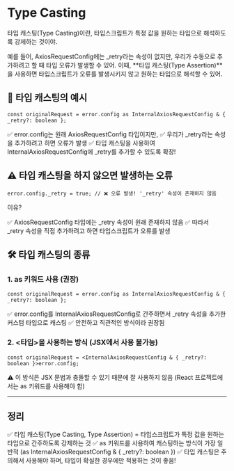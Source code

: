 

# Type Casting

타입 캐스팅(Type Casting)이란, 타입스크립트가 특정 값을 원하는 타입으로 해석하도록 강제하는 것이야.

예를 들어, AxiosRequestConfig에는 _retry라는 속성이 없지만, 우리가 수동으로 추가하려고 할 때 타입 오류가 발생할 수 있어.
이때, **타입 캐스팅(Type Assertion)**을 사용하면 타입스크립트가 오류를 발생시키지 않고 원하는 타입으로 해석할 수 있어.


## 🚀 타입 캐스팅의 예시

```
const originalRequest = error.config as InternalAxiosRequestConfig & { _retry?: boolean };
```

✅ error.config는 원래 AxiosRequestConfig 타입이지만,
✅ 우리가 _retry라는 속성을 추가하려고 하면 오류가 발생
✅ 타입 캐스팅을 사용하여 InternalAxiosRequestConfig에 _retry를 추가할 수 있도록 확장!


## ⚠️ 타입 캐스팅을 하지 않으면 발생하는 오류

```
error.config._retry = true; // ❌ 오류 발생! '_retry' 속성이 존재하지 않음

```

이유?

✅ AxiosRequestConfig 타입에는 _retry 속성이 원래 존재하지 않음
✅ 따라서 _retry 속성을 직접 추가하려고 하면 타입스크립트가 오류를 발생

## 🛠 타입 캐스팅의 종류


### 1. as 키워드 사용 (권장)
```
const originalRequest = error.config as InternalAxiosRequestConfig & { _retry?: boolean };
```

✅ error.config를 InternalAxiosRequestConfig로 간주하면서 _retry 속성을 추가한 커스텀 타입으로 캐스팅
✅ 안전하고 직관적인 방식이라 권장됨

### 2. <타입>을 사용하는 방식 (JSX에서 사용 불가능)
```
const originalRequest = <InternalAxiosRequestConfig & { _retry?: boolean }>error.config;
```

⚠️ 이 방식은 JSX 문법과 충돌할 수 있기 때문에 잘 사용하지 않음
(React 프로젝트에서는 as 키워드를 사용해야 함)

---

## 정리

✅ 타입 캐스팅(Type Casting, Type Assertion) = 타입스크립트가 특정 값을 원하는 타입으로 간주하도록 강제하는 것
✅ as 키워드를 사용하여 캐스팅하는 방식이 가장 일반적 (as InternalAxiosRequestConfig & { _retry?: boolean })
✅ 타입 캐스팅은 주의해서 사용해야 하며, 타입이 확실한 경우에만 적용하는 것이 좋음!